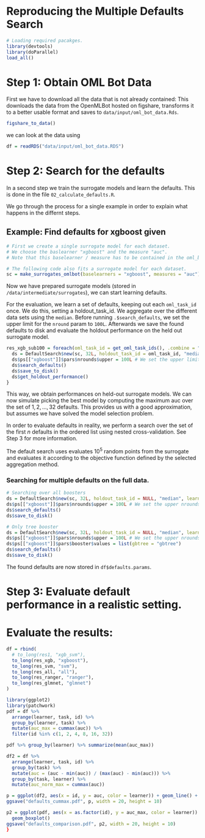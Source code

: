 # Reproducing the Multiple Defaults Search

```r
# Loading required pacakges.
library(devtools)
library(doParallel)
load_all()
```


# Step 1: Obtain OML Bot Data
First we have to download all the data that is not already contained:
This downloads the data from the OpenMLBot hosted on figshare, transforms it to
a better usable format and saves to `data/input/oml_bot_data.Rds`.

```r
figshare_to_data()
```

we can look at the data using

```r
df = readRDS("data/input/oml_bot_data.RDS")
```

# Step 2: Search for the defaults

In a second step we train the surrogate models and learn the defaults.
This is done in the file `02_calculate_defaults.R`.

We go through the process for a single example in order to explain what happens in the differnt
steps.

## Example: Find defaults for xgboost given

```r
# First we create a single surrogate model for each dataset.
# We choose the baslearner "xgboost" and the measure "auc".
# Note that this baselearner / measure has to be contained in the oml_bot_data.

# The following code also fits a surrogate model for each dataset.
sc = make_surrogates_omlbot(baselearners = "xgboost", measures = "auc")
```

Now we have prepared surrogate models (stored in `/data/intermediate/surrogates`), we can start
learning defaults.

For the evaluation, we learn a set of defaults, keeping out each `oml_task_id` once.
We do this, setting a holdout_task_id.
We aggregate over the different data sets using the `median`.
Before running `.$search_defaults`, we set the upper limit for the `nround` param
to `100L`.
Afterwards we save the found defaults to disk and evaluate the holdout performance on the
held out surrogate model.

```r
res_xgb_sub100 = foreach(oml_task_id = get_oml_task_ids(), .combine = "cbind") %dopar% {
  ds = DefaultSearch$new(sc, 32L, holdout_task_id = oml_task_id, "median", learner_prefix = "sub100")
  ds$ps[["xgboost"]]$pars$nrounds$upper = 100L # We set the upper limit for nrounds to 100L
  ds$search_defaults()
  ds$save_to_disk()
  ds$get_holdout_performance()
}
```

This way, we obtain performances on held-out surrogate models. We can now simulate picking the best
model by computing the maximum auc over the set of $1, 2, ..., 32$ defaults.
This provides us with a good approximation, but assumes we have solved the model selection problem.

In order to evaluate defaults in reality, we perform a search over the set of the first $n$ defaults in the
ordered list using nested cross-validation. See Step 3 for more information.


The default search uses evaluates $10^5$ random points from the surrogate and evaluates it according
to the objective function defined by the selected aggregation method.

### Searching for multiple defaults on the full data.

```r
# Searching over all boosters
ds = DefaultSearch$new(sc, 32L, holdout_task_id = NULL, "median", learner_prefix = "sub100")
ds$ps[["xgboost"]]$pars$nrounds$upper = 100L # We set the upper nrounds to 100L
ds$search_defaults()
ds$save_to_disk()

# Only tree booster
ds = DefaultSearch$new(sc, 32L, holdout_task_id = NULL, "median", learner_prefix = "sub100_gbtree")
ds$ps[["xgboost"]]$pars$nrounds$upper = 100L # We set the upper nrounds to 100L
ds$ps[["xgboost"]]$pars$booster$values = list(gbtree = "gbtree")
ds$search_defaults()
ds$save_to_disk()
```

The found defaults are now stored in `df$defaults.params`.

# Step 3: Evaluate default performance in a realistic setting.


# Evaluate the results:
```r
df = rbind(
  # to_long(res1, "xgb_svm"),
  to_long(res_xgb, "xgboost"),
  to_long(res_svm, "svm"),
  to_long(res_all, "all"),
  to_long(res_ranger, "ranger"),
  to_long(res_glmnet, "glmnet")
)

library(ggplot2)
library(patchwork)
pdf = df %>%
  arrange(learner, task, id) %>%
  group_by(learner, task) %>%
  mutate(auc_max = cummax(auc)) %>%
  filter(id %in% c(1, 2, 4, 8, 16, 32))

pdf %>% group_by(learner) %>% summarize(mean(auc_max))

df2 = df %>%
  arrange(learner, task, id) %>%
  group_by(task) %>%
  mutate(auc = (auc - min(auc)) / (max(auc) - min(auc))) %>%
  group_by(task, learner) %>%
  mutate(auc_norm_max = cummax(auc))

p = ggplot(df2, aes(x = id, y = auc, color = learner)) + geom_line() + facet_wrap(~task)
ggsave("defaults_cummax.pdf", p, width = 20, height = 10)

p2 = ggplot(pdf, aes(x = as.factor(id), y = auc_max, color = learner)) +
  geom_boxplot()
ggsave("defaults_comparison.pdf", p2, width = 20, height = 10)
}
```
